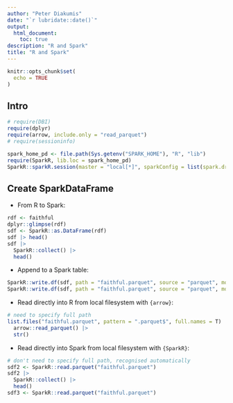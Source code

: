 ```yaml
---
author: "Peter Diakumis"
date: "`r lubridate::date()`"
output:
  html_document:
    toc: true
description: "R and Spark"
title: "R and Spark"
---
```


```r
knitr::opts_chunk$set(
  echo = TRUE
)
```

## Intro

```r
# require(DBI)
require(dplyr)
require(arrow, include.only = "read_parquet")
# require(sessioninfo)
```

```r
spark_home_pd <- file.path(Sys.getenv("SPARK_HOME"), "R", "lib")
require(SparkR, lib.loc = spark_home_pd)
SparkR::sparkR.session(master = "local[*]", sparkConfig = list(spark.driver.memory = "2g"))
```

## Create SparkDataFrame

- From R to Spark:

```r
rdf <- faithful
dplyr::glimpse(rdf)
sdf <- SparkR::as.DataFrame(rdf)
sdf |> head()
sdf |>
  SparkR::collect() |>
  head()
```

- Append to a Spark table:

```r
SparkR::write.df(sdf, path = "faithful.parquet", source = "parquet", mode = "append")
SparkR::write.df(sdf, path = "faithful.parquet", source = "parquet", mode = "append")
```

- Read directly into R from local filesystem with `{arrow}`:

```r
# need to specify full path
list.files("faithful.parquet", pattern = ".parquet$", full.names = T) |>
  arrow::read_parquet() |>
  str()
```

- Read directly into Spark from local filesystem with `{SparkR}`:

```r
# don't need to specify full path, recognised automatically
sdf2 <- SparkR::read.parquet("faithful.parquet")
sdf2 |>
  SparkR::collect() |>
  head()
sdf3 <- SparkR::read.parquet("faithful.parquet")
```
